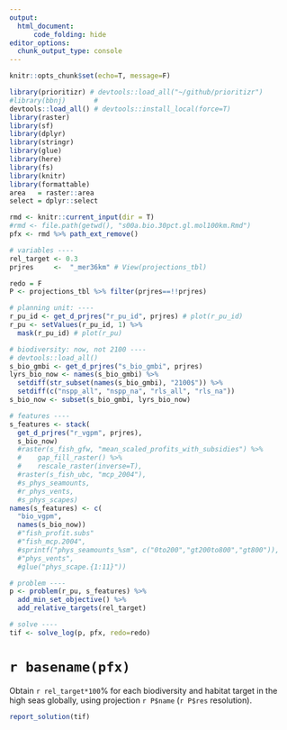 ```yaml
---
output: 
  html_document:
      code_folding: hide
editor_options: 
  chunk_output_type: console
---
```


```r
knitr::opts_chunk$set(echo=T, message=F)
```

```r
library(prioritizr) # devtools::load_all("~/github/prioritizr")
#library(bbnj)       # 
devtools::load_all() # devtools::install_local(force=T)
library(raster)
library(sf)
library(dplyr)
library(stringr)
library(glue)
library(here)
library(fs)
library(knitr)
library(formattable)
area   = raster::area
select = dplyr::select

rmd <- knitr::current_input(dir = T)
#rmd <- file.path(getwd(), "s00a.bio.30pct.gl.mol100km.Rmd")
pfx <- rmd %>% path_ext_remove()

# variables ----
rel_target <- 0.3
prjres     <-  "_mer36km" # View(projections_tbl)

redo = F
P <- projections_tbl %>% filter(prjres==!!prjres)

# planning unit: ----
r_pu_id <- get_d_prjres("r_pu_id", prjres) # plot(r_pu_id)
r_pu <- setValues(r_pu_id, 1) %>% 
  mask(r_pu_id) # plot(r_pu)

# biodiversity: now, not 2100 ----
# devtools::load_all()
s_bio_gmbi <- get_d_prjres("s_bio_gmbi", prjres)
lyrs_bio_now <- names(s_bio_gmbi) %>% 
  setdiff(str_subset(names(s_bio_gmbi), "2100$")) %>% 
  setdiff(c("nspp_all", "nspp_na", "rls_all", "rls_na"))
s_bio_now <- subset(s_bio_gmbi, lyrs_bio_now)

# features ----
s_features <- stack(
  get_d_prjres("r_vgpm", prjres),
  s_bio_now)
  #raster(s_fish_gfw, "mean_scaled_profits_with_subsidies") %>%
  #    gap_fill_raster() %>%
  #    rescale_raster(inverse=T),
  #raster(s_fish_ubc, "mcp_2004"),
  #s_phys_seamounts,
  #r_phys_vents,
  #s_phys_scapes)
names(s_features) <- c(
  "bio_vgpm",
  names(s_bio_now))
  #"fish_profit.subs"
  #"fish_mcp.2004",
  #sprintf("phys_seamounts_%sm", c("0to200","gt200to800","gt800")),
  #"phys_vents",
  #glue("phys_scape.{1:11}"))

# problem ----
p <- problem(r_pu, s_features) %>%
  add_min_set_objective() %>% 
  add_relative_targets(rel_target)

# solve ----
tif <- solve_log(p, pfx, redo=redo)
```

# `r basename(pfx)`

Obtain `r rel_target*100`% for each biodiversity and habitat target in the high seas globally, using projection `r P$name` (`r P$res` resolution).

```r
report_solution(tif)
```
